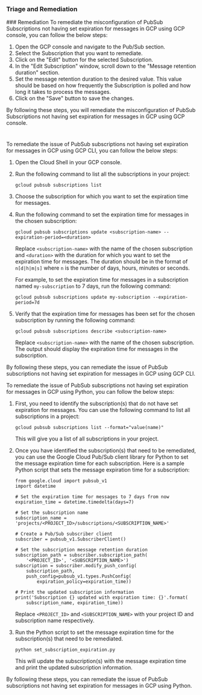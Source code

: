 
### Triage and Remediation
<Tabs>
<Tab title='Remediation'>
### Remediation

<AccordionGroup>
<Accordion title='Using Console' defaultOpen='true'>
To remediate the misconfiguration of PubSub Subscriptions not having set expiration for messages in GCP using GCP console, you can follow the below steps:

1. Open the GCP console and navigate to the Pub/Sub section.
2. Select the Subscription that you want to remediate.
3. Click on the "Edit" button for the selected Subscription.
4. In the "Edit Subscription" window, scroll down to the "Message retention duration" section.
5. Set the message retention duration to the desired value. This value should be based on how frequently the Subscription is polled and how long it takes to process the messages.
6. Click on the "Save" button to save the changes.

By following these steps, you will remediate the misconfiguration of PubSub Subscriptions not having set expiration for messages in GCP using GCP console.

#
</Accordion>

<Accordion title='Using CLI'>
To remediate the issue of PubSub subscriptions not having set expiration for messages in GCP using GCP CLI, you can follow the below steps:

1. Open the Cloud Shell in your GCP console.

2. Run the following command to list all the subscriptions in your project:

   ```
   gcloud pubsub subscriptions list
   ```

3. Choose the subscription for which you want to set the expiration time for messages.

4. Run the following command to set the expiration time for messages in the chosen subscription:

   ```
   gcloud pubsub subscriptions update <subscription-name> --expiration-period=<duration>
   ```

   Replace `<subscription-name>` with the name of the chosen subscription and `<duration>` with the duration for which you want to set the expiration time for messages. The duration should be in the format of `n[d|h|m|s]` where `n` is the number of days, hours, minutes or seconds.

   For example, to set the expiration time for messages in a subscription named `my-subscription` to 7 days, run the following command:

   ```
   gcloud pubsub subscriptions update my-subscription --expiration-period=7d
   ```

5. Verify that the expiration time for messages has been set for the chosen subscription by running the following command:

   ```
   gcloud pubsub subscriptions describe <subscription-name>
   ```

   Replace `<subscription-name>` with the name of the chosen subscription. The output should display the expiration time for messages in the subscription.

By following these steps, you can remediate the issue of PubSub subscriptions not having set expiration for messages in GCP using GCP CLI.
</Accordion>

<Accordion title='Using Python'>
To remediate the issue of PubSub subscriptions not having set expiration for messages in GCP using Python, you can follow the below steps:

1. First, you need to identify the subscription(s) that do not have set expiration for messages. You can use the following command to list all subscriptions in a project:

   ```
   gcloud pubsub subscriptions list --format="value(name)"
   ```

   This will give you a list of all subscriptions in your project.

2. Once you have identified the subscription(s) that need to be remediated, you can use the Google Cloud Pub/Sub client library for Python to set the message expiration time for each subscription. Here is a sample Python script that sets the message expiration time for a subscription:

   ```
   from google.cloud import pubsub_v1
   import datetime

   # Set the expiration time for messages to 7 days from now
   expiration_time = datetime.timedelta(days=7)

   # Set the subscription name
   subscription_name = 'projects/<PROJECT_ID>/subscriptions/<SUBSCRIPTION_NAME>'

   # Create a Pub/Sub subscriber client
   subscriber = pubsub_v1.SubscriberClient()

   # Set the subscription message retention duration
   subscription_path = subscriber.subscription_path(
       '<PROJECT_ID>', '<SUBSCRIPTION_NAME>')
   subscription = subscriber.modify_push_config(
       subscription_path,
       push_config=pubsub_v1.types.PushConfig(
           expiration_policy=expiration_time))

   # Print the updated subscription information
   print('Subscription {} updated with expiration time: {}'.format(
       subscription_name, expiration_time))
   ```

   Replace `<PROJECT_ID>` and `<SUBSCRIPTION_NAME>` with your project ID and subscription name respectively.

3. Run the Python script to set the message expiration time for the subscription(s) that need to be remediated.

   ```
   python set_subscription_expiration.py
   ```

   This will update the subscription(s) with the message expiration time and print the updated subscription information.

By following these steps, you can remediate the issue of PubSub subscriptions not having set expiration for messages in GCP using Python.
</Accordion>

</AccordionGroup>
</Tab>
</Tabs>
